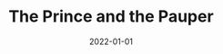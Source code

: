 ---
cover: "./prince.PNG"
date: "2022-01-01"
title: "The Prince and the Pauper"
defer: true
slug: "/prince-and-pauper"
areas:
  -  .

---